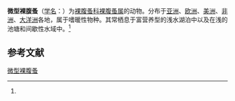 {{Speciesbox
| name = 微型裸腹蚤
| status = 
| status_system = 
| image = 
| genus = Moina
| species = micrura
| authority = (Kurz, 1874)<ref name='id12328'>{{cite web| url =http://www.bioinfo.cn/db05/BjdwSpecies.php?action=view&id=12328| title =微型裸腹蚤| work =《中国动物物种编目数据库》| publisher =中国科学院微生物研究所| author =中国科学院动物研究所| accessdate =2009-04-28| deadurl =yes| archiveurl =https://web.archive.org/web/20160305053515/http://www.bioinfo.cn/db05/BjdwSpecies.php?action=view&id=12328| archivedate =2016-03-05}}</ref>
}}

'''微型裸腹蚤'''（[[学名|学名]]：{{lang|la|''Moina micrura''}}）为[[裸腹蚤科|裸腹蚤科]][[裸腹蚤属|裸腹蚤属]]的动物。分布于[[亚洲|亚洲]]、[[欧洲|欧洲]]、[[美洲|美洲]]、[[非洲|非洲]]、[[大洋洲|大洋洲]]各地，属于嗜暖性物种。其常栖息于富营养型的浅水湖泊中以及在浅的池塘和间歇性水域中。<ref name='id12328'/>

== 参考文献 ==
{{reflist}}

{{Wikispecies|Moina micrura}}
{{Taxonbar|from=Q4573229}}

[[Category:裸腹蚤属|微型裸腹蚤]]


{{节肢动物小作品}}